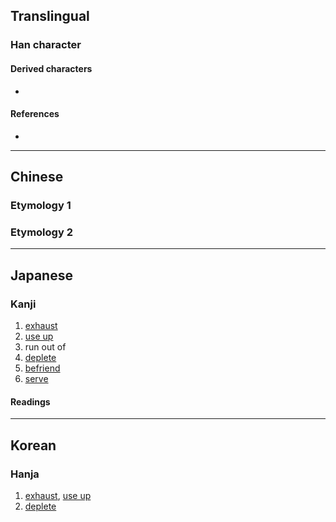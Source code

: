 {{also|儘|盡}}
{{character info}}
==Translingual==
{{stroke order|strokes=6}}
{{ja-forms|[[尽]]|[[尽]]|[[盡]]}}
{{Han simplified forms|儘|侭|尽|ex=y}}

===Han character===
{{Han char|rn=44|rad=尸|as=03|sn=6|four=|canj=SOY|ids=⿱尺⺀}}

====Derived characters====
*{{l|mul|[[侭]]}}

====References====
* {{Han ref|kx=0300.090|dkj=07642|dj=0596.060|hdz=20966.020|uh=5C3D|ud=23613}}

----

==Chinese==

===Etymology 1===
{{zh-see|盡}}

===Etymology 2===
{{zh-see|儘}}

----

==Japanese==
{{ja-kanji forms|尽|盡}}

===Kanji===
{{ja-kanji|grade=c|rs=尸03|kyu=盡}}

# [[exhaust]]
# [[use up]]
# run out of
# [[deplete]]
# [[befriend]]
# [[serve]]

====Readings====
{{ja-readings
|goon=じん
|kanon=しん
|kun=-きる, つ-くす, つ-かす, つ-きる, ことごと-く
}}

----

==Korean==

===Hanja===
{{ko-hanja|hangeul=진}}

# [[exhaust]], [[use up]]
# [[deplete]]